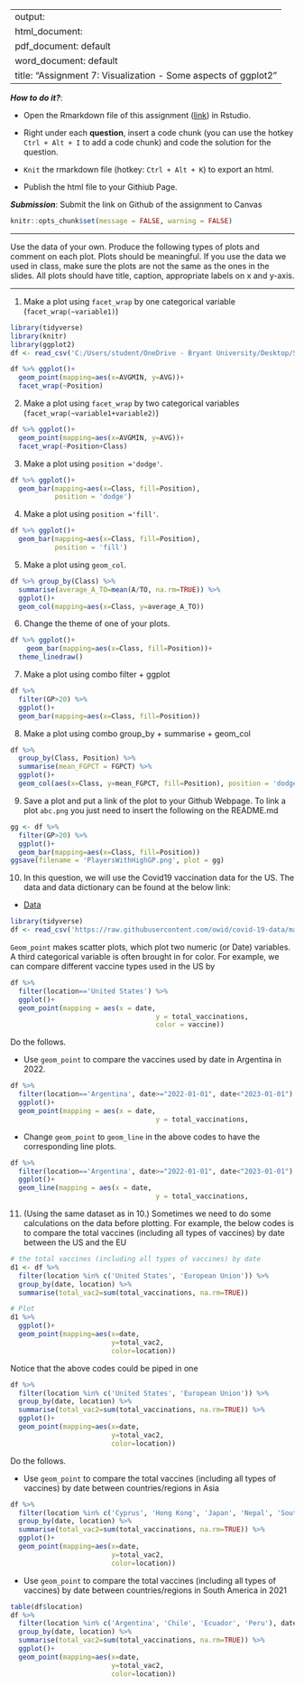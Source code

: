 
---
output: 
  html_document:
  pdf_document: default
  word_document: default
title: "Assignment 7: Visualization - Some aspects of ggplot2"
---

***How to do it?***: 

- Open the Rmarkdown file of this assignment ([link](assignment7.Rmd)) in Rstudio. 

- Right under each **question**, insert  a code chunk (you can use the hotkey `Ctrl + Alt + I` to add a code chunk) and code the solution for the question. 

- `Knit` the rmarkdown file (hotkey: `Ctrl + Alt + K`) to export an html.  

-  Publish the html file to your Githiub Page. 

***Submission***: Submit the link on Github of the assignment to Canvas

```r
knitr::opts_chunk$set(message = FALSE, warning = FALSE)
```

-------

Use the data of your own.  Produce the following types of plots and comment on each plot. Plots should be meaningful. If you use the data we used in class, make sure the plots are not the same as the ones in the slides. All plots should have title, caption, appropriate labels on x and y-axis. 

-------

1. Make a plot using `facet_wrap` by one categorical variable (`facet_wrap(~variable1)`)
```r
library(tidyverse)
library(knitr)
library(ggplot2)
df <- read_csv('C:/Users/student/OneDrive - Bryant University/Desktop/Statistical_Analysis_with_R/Math421/Math421/21-22BballSeasonData.csv')

df %>% ggplot()+
  geom_point(mapping=aes(x=AVGMIN, y=AVG))+
  facet_wrap(~Position)
```

2. Make a plot using `facet_wrap` by two categorical variables (`facet_wrap(~variable1+variable2)`)
```r
df %>% ggplot()+
  geom_point(mapping=aes(x=AVGMIN, y=AVG))+
  facet_wrap(~Position+Class)
```

3. Make a plot using `position ='dodge'`.
```r
df %>% ggplot()+
  geom_bar(mapping=aes(x=Class, fill=Position),
           position = 'dodge')
```

4. Make a plot using `position ='fill'`. 
```r
df %>% ggplot()+
  geom_bar(mapping=aes(x=Class, fill=Position),
           position = 'fill')
```

5. Make a plot using `geom_col`.
```r
df %>% group_by(Class) %>% 
  summarise(average_A_TO=mean(A/TO, na.rm=TRUE)) %>% 
  ggplot()+ 
  geom_col(mapping=aes(x=Class, y=average_A_TO))
```

6. Change the theme of one of your plots. 
```r
df %>% ggplot()+ 
    geom_bar(mapping=aes(x=Class, fill=Position))+
  theme_linedraw()
```

7. Make a plot using combo filter + ggplot
```r
df %>% 
  filter(GP>20) %>% 
  ggplot()+
  geom_bar(mapping=aes(x=Class, fill=Position))
```

8. Make a plot using combo group_by + summarise + geom_col
```r
df %>% 
  group_by(Class, Position) %>% 
  summarise(mean_FGPCT = FGPCT) %>% 
  ggplot()+
  geom_col(aes(x=Class, y=mean_FGPCT, fill=Position), position = 'dodge')
```

9. Save a plot and put a link of the plot to your Github Webpage.  To link a plot `abc.png` you just need to insert the following on the README.md

```r
gg <- df %>% 
  filter(GP>20) %>% 
  ggplot()+
  geom_bar(mapping=aes(x=Class, fill=Position))
ggsave(filename = 'PlayersWithHighGP.png', plot = gg)
```

10. In this question, we will use  the Covid19 vaccination data for the US. The data and data dictionary can be found at the below link:

- [Data](https://raw.githubusercontent.com/owid/covid-19-data/master/public/data/vaccinations/vaccinations-by-manufacturer.csv)

```r
library(tidyverse)
df <- read_csv('https://raw.githubusercontent.com/owid/covid-19-data/master/public/data/vaccinations/vaccinations-by-manufacturer.csv')
```

`Geom_point` makes scatter plots, which plot two numeric (or Date) variables. A third categorical variable is often brought in for color. For example, we can compare different vaccine types used in the US by

```r
df %>% 
  filter(location=='United States') %>% 
  ggplot()+
  geom_point(mapping = aes(x = date, 
                                    y = total_vaccinations,
                                    color = vaccine))
```

Do the follows. 

  - Use `geom_point` to compare the vaccines used by date in Argentina in 2022. 
```r
df %>% 
  filter(location=='Argentina', date>="2022-01-01", date<"2023-01-01") %>% 
  ggplot()+
  geom_point(mapping = aes(x = date, 
                                    y = total_vaccinations,                                     color = vaccine))
```
  
  - Change `geom_point` to `geom_line` in the above codes to have the corresponding line plots. 
```r
df %>% 
  filter(location=='Argentina', date>="2022-01-01", date<"2023-01-01") %>% 
  ggplot()+
  geom_line(mapping = aes(x = date, 
                                    y = total_vaccinations,                                     color = vaccine))
```

11. (Using the same dataset as in 10.) Sometimes we need to do some calculations on the data before plotting. For example, the below codes is to compare the total vaccines (including all types of vaccines) by date between the US and the EU

```r
# the total vaccines (including all types of vaccines) by date
d1 <- df %>% 
  filter(location %in% c('United States', 'European Union')) %>% 
  group_by(date, location) %>% 
  summarise(total_vac2=sum(total_vaccinations, na.rm=TRUE))

# Plot
d1 %>% 
  ggplot()+
  geom_point(mapping=aes(x=date, 
                         y=total_vac2, 
                         color=location))
```

Notice that the above codes could be piped in one 

```r
df %>% 
  filter(location %in% c('United States', 'European Union')) %>% 
  group_by(date, location) %>% 
  summarise(total_vac2=sum(total_vaccinations, na.rm=TRUE)) %>% 
  ggplot()+
  geom_point(mapping=aes(x=date, 
                         y=total_vac2, 
                         color=location))
```


Do the follows. 

- Use `geom_point` to compare the total vaccines (including all types of vaccines) by date between countries/regions in Asia
```r
df %>% 
  filter(location %in% c('Cyprus', 'Hong Kong', 'Japan', 'Nepal', 'South Korea')) %>% 
  group_by(date, location) %>% 
  summarise(total_vac2=sum(total_vaccinations, na.rm=TRUE)) %>% 
  ggplot()+
  geom_point(mapping=aes(x=date, 
                         y=total_vac2, 
                         color=location))
```
- Use `geom_point` to compare the total vaccines (including all types of vaccines) by date between countries/regions in South America in 2021
```r
table(df$location)
df %>% 
  filter(location %in% c('Argentina', 'Chile', 'Ecuador', 'Peru'), date>='2021-01-01', date<'2022-01-01') %>% 
  group_by(date, location) %>% 
  summarise(total_vac2=sum(total_vaccinations, na.rm=TRUE)) %>% 
  ggplot()+
  geom_point(mapping=aes(x=date, 
                         y=total_vac2, 
                         color=location))
```

